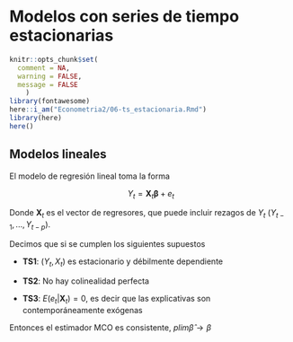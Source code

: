 # Modelos con series de tiempo estacionarias

```r
knitr::opts_chunk$set(
  comment = NA, 
  warning = FALSE, 
  message = FALSE
    )
library(fontawesome)
here::i_am("Econometria2/06-ts_estacionaria.Rmd")
library(here)
here()
```


## Modelos lineales

El modelo de regresión lineal toma la forma

$$
Y_t=\mathbf{X}_t\boldsymbol{\beta}+e_t
$$
 
 Donde $\mathbf{X}_t$ es el vector de regresores, que puede incluir rezagos de $Y_t$ $(Y_{t-1},...,Y_{t-p})$. 
 
Decimos que si se cumplen los siguientes supuestos 

- **TS1**: $(Y_t,X_t)$ es estacionario y débilmente dependiente

- **TS2**: No hay colinealidad perfecta

- **TS3**: $E(e_t|\mathbf{X}_t)=0$, es decir que las explicativas son contemporáneamente exógenas

Entonces el estimador MCO es consistente, $plim \hat{\beta}\to \beta$

